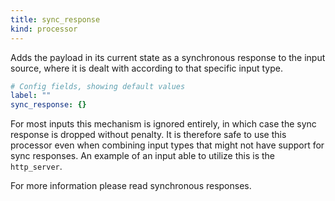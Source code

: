 ```yaml
---
title: sync_response
kind: processor
---
```


Adds the payload in its current state as a synchronous response to the input source, where it is dealt with according to that specific input type.

```yml
# Config fields, showing default values
label: ""
sync_response: {}
```

For most inputs this mechanism is ignored entirely, in which case the sync response is dropped without penalty. It is therefore safe to use this processor even when combining input types that might not have support for sync responses. An example of an input able to utilize this is the `http_server`.

For more information please read synchronous responses.


